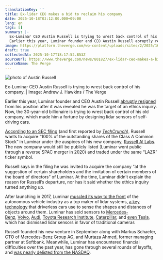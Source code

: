 ```yaml
---
translationKey: ''
title: Ex-lidar CEO makes a bid to reclaim his company
date: 2025-10-18T03:12:00.000+09:00
lang: en
tags: []
summary: |-
  Ex-Luminar CEO Austin Russell is trying to wrest back control of his company. | Image: Andrew J. Hawkins / The Verge
  Earlier this year, Luminar founder and CEO Austin Russell abruptly resigned from his position after it was revealed he was the target of an ethics inquiry. Now, the 30-year-old billionaire is trying to wrest back control of his old company, which made him a fortune by designing lidar sensors of self-driving cars.
image: https://platform.theverge.com/wp-content/uploads/sites/2/2025/10/VRG05AH_210614_4634_001.webp?quality=90&#038;strip=all&#038;crop=0,0,100,100
draft: true
collectedAt: 2025-10-17T18:17:52.853Z
sourceUrl: https://www.theverge.com/news/801827/ex-lidar-ceo-makes-a-bid-to-reclaim-his-company
sourceName: The Verge
---
```

![photo of Austin Russell](https://platform.theverge.com/wp-content/uploads/sites/2/2025/10/VRG05AH_210614_4634_001.webp?quality=90&strip=all&crop=0,0,100,100)

Ex-Luminar CEO Austin Russell is trying to wrest back control of his company. | Image: Andrew J. Hawkins / The Verge

Earlier this year, Luminar founder and CEO Austin Russell [abruptly resigned](https://www.theverge.com/news/671804/luminar-lidar-layoffs-ceo-exit) from his position after it was revealed he was the target of an ethics inquiry. Now, the 30-year-old billionaire is trying to wrest back control of his old company, which made him a fortune by designing lidar sensors of self-driving cars.

[According to an SEC filing](https://www.sec.gov/Archives/edgar/data/1758057/000110465925100177/xslSCHEDULE_13D_X01/primary_doc.xml) (and first reported by [_TechCrunch_](https://techcrunch.com/2025/10/17/ousted-luminar-ceo-austin-russell-wants-to-buy-the-company/)), Russell wants to acquire “100% of the outstanding shares of the Class A Common Stock” in Luminar under the auspices of his new company, [Russell AI Labs](https://www.businesswire.com/news/home/20250923860773/en/Russell-AI-Labs-Launches-to-Build-and-Back-Next-Generation-Intelligent-Technologies). The new company would still be publicly listed (Luminar went public through a reverse SPAC merger in 2020) and traded under the same “LAZR” ticker symbol.

Russell says in the filing he was invited to acquire the company “at the suggestion of certain shareholders and the invitation of certain members of the board of directors” of Luminar. At the time, Luminar didn’t explain the reason for Russell’s departure, nor has it said whether the ethics inquiry turned anything up.

After launching in 2017, Luminar [muscled its way to the front](https://www.theverge.com/22298001/luminar-austin-russel-ceo-interview-self-driving-cars) of the autonomous vehicle industry as a top maker of lidar systems, [a key technology](https://www.theverge.com/23776430/lidar-tesla-autonomous-cars-elon-musk-waymo) that driverless cars use to sense the shapes and distances of objects around them. Luminar has sold sensors to [Mercedes-Benz](https://www.theverge.com/2023/2/22/23608857/mercedes-benz-luminar-lidar-expand-adas-drive-pilot), [Volvo](https://www.theverge.com/2020/5/6/21248415/volvo-luminar-lidar-self-driving-highway-pilot-spa2), [Audi](https://www.theverge.com/2018/12/18/18144506/audi-self-driving-car-volkswagen-luminar-lidar), [Toyota Research Institute](https://www.theverge.com/2018/1/4/16849422/toyota-self-driving-car-platform-3-lexus-lidar), [Caterpillar](https://www.theverge.com/news/637238/caterpillar-luminar-lidar-self-driving-construction-equipment), and [even Tesla](https://www.theverge.com/2024/5/7/24151497/tesla-lidar-luminar-elon-musk-sensor-autonomous), which has dismissed lidar sensors in favor of traditional cameras

Russell founded his new venture in September along with Markus Schaefer, CTO of Mercedes-Benz Group AG, and Murtaza Ahmed, former managing partner at Softbank. Meanwhile, Luminar has encountered financial difficulties over the past year, has gone through several rounds of layoffs, and [was nearly delisted from the NASDAQ](https://finance.yahoo.com/news/luminar-technologies-avoids-nasdaq-delisting-164049546.html).
